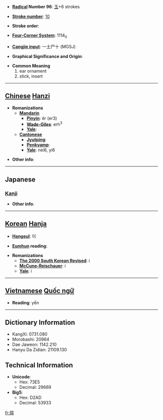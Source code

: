* '''[[Wiktionary:Chinese radical index| Radical]] Number 96''': [[Wiktionary:Chinese radical index 玉|玉]]+6 strokes

* '''[[Wiktionary:Chinese total strokes index|Stroke number]]''': [[Wiktionary:Chinese total strokes index 10|10]]

* '''Stroke order''': 

* '''[[Wiktionary:Chinese four corner index|Four-Corner System]]''': 1114<sub>0</sub>

* '''[[Wiktionary:Chinese Cangjie index|Cangjie input]]''': 一土尸十 (MGSJ)

* '''Graphical Significance and Origin''': 

* '''Common Meaning'''
*#ear ornament
*# stick, insert


----

== [[Chinese]] [[Hanzi]] ==

* '''Romanizations'''
** '''[[Mandarin]]'''
*** '''[[Pinyin]]''': ěr (er3)
*** '''[[Wade-Giles]]''': erh<sup>3</sup>
*** '''[[Yale]]''': 
** '''[[Cantonese]]'''
*** '''[[Jyutping]]''':
*** '''[[Penkyamp]]''': 
*** '''[[Yale]]''': nei6, yi6

* '''Other info''': 

----

==Japanese==
===[[Kanji]]===
{{kanji|on readings=[[じ]] (ji)|kun readings=[[みみだま]] (mimidama), [[みみかざり]] (mimikazari), [[ひがさ]] (higasa)}}

* '''Other info''':  

----

== [[Korean]] [[Hanja]] ==

* '''[[Hangeul]]''': 이

* '''[[Eumhun]] reading''': 

* '''Romanizations'''
** '''[[The 2000 South Korean Revised Romanization|The 2000 South Korean Revised]]''': i
** '''[[McCune-Reischauer]]''': i
** '''[[Yale]]''': i


----

== [[Vietnamese]] [[Quốc ngữ]] ==

* '''Reading''': yến

----

== Dictionary Information ==

* KangXi: 0731.080
* Morobashi: 20964
* Dae Jaweon: 1142.210
* Hanyu Da Zidian: 21109.130

== Technical Information ==

* '''Unicode''':
** Hex: 73E5
** Decimal: 29669
* '''Big5''':
** Hex: D2AD
** Decimal: 53933

[[fr:珥]]
